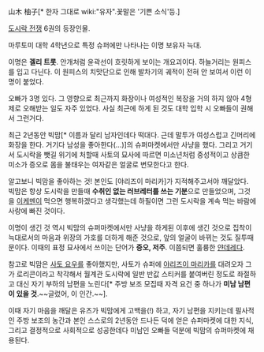 山木 柚子[* 한자 그대로 wiki:"유자".꽃말은 '기쁜 소식'등.]

[[도시락 전쟁]] 6권의 등장인물.

마루토미 대학 4학년으로 특정 슈퍼에만 나타나는 이명 보유자 늑대.

이명은 '''겔리 트롯'''. 안개처럼 윤곽선이 흐릿하게 보이는 개요괴이다. 하늘거리는 원피스를 입고 다닌다. 이 원피스의 치맛단으로 인해 발차기의 궤적이 전혀 안 보여서 이런 이명이 붙었다.

오빠가 3명 있다. 그 영향으로 최근까지 화장이나 여성적인 복장을 거의 하지 않아 4형제로 오해받는 일도 자주 있었다. 사실 최근에 하게 된 것도 대학 입학 시 오빠들이 권해서 그런거다.

최근 2년동안 빅맘[* 이름과 달리 남자인데다 떡대다. 근데 말투가 여성스럽고 긴머리에 화장을 한다. 거기다 남성을 좋아한다(...)]의 슈퍼마켓에서만 사냥을 했다. 그리고 거기서 도시락을 뺏길 위기에 처할때 사토의 묘사에 따르면 미소년처럼 중성적이고 상큼한 미소가 증오로 몸을 불태우는 여자같은 얼굴로 변모한다고 한다.

알고보니 빅맘을 좋아하는 것! 본인도 [야리즈이 마리카]가 지적해주고서야 깨달았다. 빅맘은 항상 도시락을 만들때 '''수취인 없는 러브레터를 쓰는 기분'''으로 만들었으며, 그것을 [[이케멘]]이 먹으면 행복하겠다고 생각했는데 하필이면 그런 도시락을 계속 먹는 바람에 사랑에 빠진 것이다.

이명이 생긴 것 역시 빅맘의 슈퍼마켓에서만 사냥을 하게된 이후에 생긴 것으로 집착이 늑대로서의 마음과 위장의 가호를 더하게 해준 것으로, 앞의 얼굴이 바뀌는 것도 질투때문이다. 이때의 표정 묘사에서 쓰이는 단어가 '''증오, 저주'''. 이쯤되면 훌륭한 [[얀데레]]다.

참고로 빅맘은 [[사토 요우]]를 좋아했지만, 사토가 슈퍼에 [[야리즈이 마리카]]를 대려오자 그가 로리콘이라고 착각해서 월계관 도시락에 일반 반값 스티커를 붙여버린 정도로 좌절하고 대신 자기 부하의 남편을 노린다[* 주방 보조 모집때 자격 요건 중 하나가 '''미남 남편이 있을 것'''.~~글렀어, 이 인간.~~].

이때 자기 마음을 깨달은 유즈가 빅맘에게 고백을(!) 하고, 자기 남편을 지키는데 필사적인 주방 보조의 농간과 본인 스스로의 2년동안 드나든 덕에 얻은 슈퍼마켓에 대한 지식, 그리고 결정적으로 사회적으로 성공한데다 미남인 오빠들 덕분에 빅맘의 슈퍼마켓에 채용된다.

